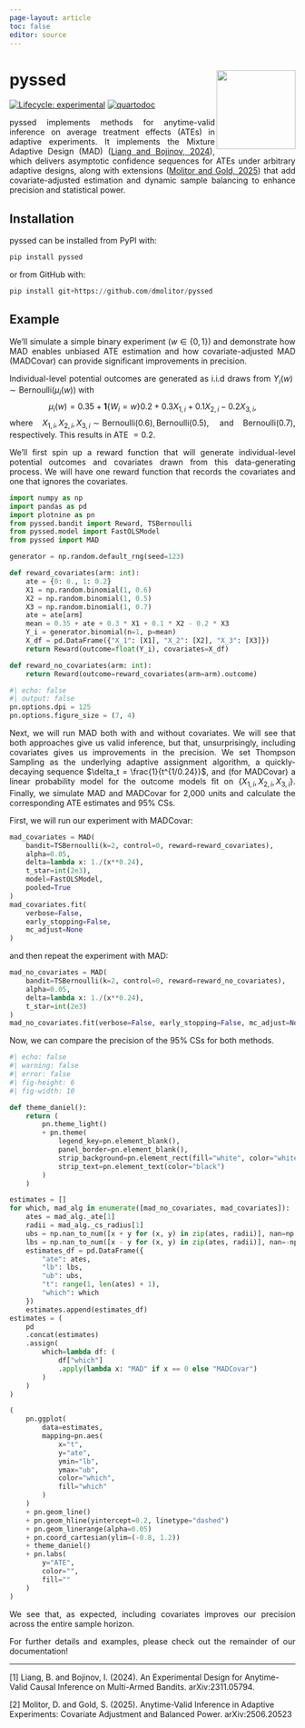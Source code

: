 ```yaml
---
page-layout: article
toc: false
editor: source
---
```


# pyssed <a href='https://www.dmolitor.com/pyssed'><img src="pyssed.png" align="right" height="139"/></a>

<!-- badges: start -->

[![Lifecycle: experimental](https://img.shields.io/badge/lifecycle-experimental-orange.svg)](https://lifecycle.r-lib.org/articles/stages.html#experimental) [![quartodoc](https://github.com/dmolitor/pyssed/actions/workflows/gh-pages.yml/badge.svg)](https://github.com/dmolitor/pyssed/actions/workflows/gh-pages.yml)

<!-- badges: end -->

:::{style="text-align: justify;"}
pyssed implements methods for anytime-valid inference on average treatment effects (ATEs) in adaptive experiments. It implements the Mixture Adaptive Design (MAD) ([Liang and Bojinov, 2024](#ref1)), which delivers asymptotic confidence sequences for ATEs under arbitrary adaptive designs, along with extensions ([Molitor and Gold, 2025](#ref2)) that add covariate-adjusted estimation and dynamic sample balancing to enhance precision and statistical power.

## Installation

pyssed can be installed from PyPI with:

``` python
pip install pyssed
```

or from GitHub with:

``` python
pip install git+https://github.com/dmolitor/pyssed
```

## Example

We’ll simulate a simple binary experiment ($w \in \{0, 1\}$)  and demonstrate how MAD enables unbiased ATE estimation and how
covariate-adjusted MAD (MADCovar) can provide significant improvements in precision.

Individual-level potential outcomes are generated as i.i.d draws from $Y_i(w) \sim \text{Bernoulli}(\mu_i(w))$ with $$\mu_i(w) = 0.35 + \mathbf{1}\{W_i=w\}0.2 + 0.3 X_{1,i} + 0.1 X_{2,i} - 0.2 X_{3,i},$$ where $X_{1,i},X_{2,i},X_{3,i}\sim\text{Bernoulli}(0.6), \text{Bernoulli}(0.5), \text{ and } \text{Bernoulli}(0.7)$, respectively. This results in ATE $=0.2$.

We'll first spin up a reward function that will generate individual-level
potential outcomes and covariates drawn from this data-generating process.
We will have one reward function that records the covariates and one that ignores
the covariates.

```python
import numpy as np
import pandas as pd
import plotnine as pn
from pyssed.bandit import Reward, TSBernoulli
from pyssed.model import FastOLSModel
from pyssed import MAD

generator = np.random.default_rng(seed=123)

def reward_covariates(arm: int):
    ate = {0: 0., 1: 0.2}
    X1 = np.random.binomial(1, 0.6)
    X2 = np.random.binomial(1, 0.5)
    X3 = np.random.binomial(1, 0.7)
    ate = ate[arm]
    mean = 0.35 + ate + 0.3 * X1 + 0.1 * X2 - 0.2 * X3
    Y_i = generator.binomial(n=1, p=mean)
    X_df = pd.DataFrame({"X_1": [X1], "X_2": [X2], "X_3": [X3]})
    return Reward(outcome=float(Y_i), covariates=X_df)

def reward_no_covariates(arm: int):
    return Reward(outcome=reward_covariates(arm=arm).outcome)
```

```python
#| echo: false
#| output: false
pn.options.dpi = 125
pn.options.figure_size = (7, 4)
```

Next, we will run MAD both with and without covariates. We will
see that both approaches give us valid inference, but that, unsurprisingly, including covariates gives us improvements in the precision. We set Thompson Sampling as the underlying adaptive assignment algorithm, a quickly-decaying sequence $\delta_t = \frac{1}{t^{1/0.24}}$, and (for MADCovar) a linear probability model for the outcome models fit on $\{X_{1, i}, X_{2, i}, X_{3, i}\}$. Finally, we simulate MAD and MADCovar for 2,000 units and calculate the corresponding ATE estimates and 95\% CSs.

First, we will run our experiment with MADCovar:
```python
mad_covariates = MAD(
    bandit=TSBernoulli(k=2, control=0, reward=reward_covariates),
    alpha=0.05,
    delta=lambda x: 1./(x**0.24),
    t_star=int(2e3),
    model=FastOLSModel,
    pooled=True
)
mad_covariates.fit(
    verbose=False,
    early_stopping=False,
    mc_adjust=None
)
```

and then repeat the experiment with MAD:
```python
mad_no_covariates = MAD(
    bandit=TSBernoulli(k=2, control=0, reward=reward_no_covariates),
    alpha=0.05,
    delta=lambda x: 1./(x**0.24),
    t_star=int(2e3)
)
mad_no_covariates.fit(verbose=False, early_stopping=False, mc_adjust=None)
```

Now, we can compare the precision of the 95\% CSs for both methods.

```python
#| echo: false
#| warning: false
#| error: false
#| fig-height: 6
#| fig-width: 10

def theme_daniel():
    return (
        pn.theme_light()
        + pn.theme(
            legend_key=pn.element_blank(),
            panel_border=pn.element_blank(),
            strip_background=pn.element_rect(fill="white", color="white"),
            strip_text=pn.element_text(color="black")
        )
    )

estimates = []
for which, mad_alg in enumerate([mad_no_covariates, mad_covariates]):
    ates = mad_alg._ate[1]
    radii = mad_alg._cs_radius[1]
    ubs = np.nan_to_num([x + y for (x, y) in zip(ates, radii)], nan=np.inf)
    lbs = np.nan_to_num([x - y for (x, y) in zip(ates, radii)], nan=-np.inf)
    estimates_df = pd.DataFrame({
        "ate": ates,
        "lb": lbs,
        "ub": ubs,
        "t": range(1, len(ates) + 1),
        "which": which
    })
    estimates.append(estimates_df)
estimates = (
    pd
    .concat(estimates)
    .assign(
        which=lambda df: (
            df["which"]
            .apply(lambda x: "MAD" if x == 0 else "MADCovar")
        )
    )
)

(
    pn.ggplot(
        data=estimates,
        mapping=pn.aes(
            x="t",
            y="ate",
            ymin="lb",
            ymax="ub",
            color="which",
            fill="which"
        )
    )
    + pn.geom_line()
    + pn.geom_hline(yintercept=0.2, linetype="dashed")
    + pn.geom_linerange(alpha=0.05)
    + pn.coord_cartesian(ylim=(-0.8, 1.2))
    + theme_daniel()
    + pn.labs(
        y="ATE",
        color="",
        fill=""
    )
)
```

We see that, as expected, including covariates improves our precision across the entire sample horizon.

For further details and examples, please check out the remainder of our documentation!
:::
---

<a id="ref1"></a> \[1\] Liang, B. and Bojinov, I. (2024). An Experimental Design for Anytime-Valid Causal Inference on Multi-Armed Bandits. arXiv:2311.05794.

<a id="ref2"></a> \[2\] Molitor, D. and Gold, S. (2025). Anytime-Valid Inference in Adaptive Experiments: Covariate Adjustment and Balanced Power. arXiv:2506.20523